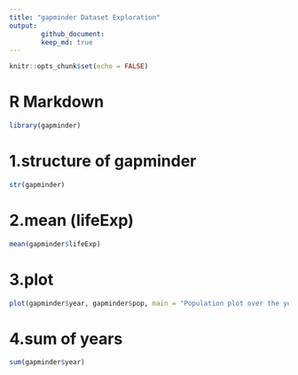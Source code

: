```yaml
---
title: "gapminder Dataset Exploration"
output: 
        github_document:
        keep_md: true
---
```


```r
knitr::opts_chunk$set(echo = FALSE)
```
# R Markdown
```r
library(gapminder)
```
# 1.structure of gapminder
```r
str(gapminder)
```
# 2.mean (lifeExp)
```r
mean(gapminder$lifeExp)
```
# 3.plot
```r
plot(gapminder$year, gapminder$pop, main = "Population plot over the years")
```


# 4.sum of years
```r
sum(gapminder$year)
```

